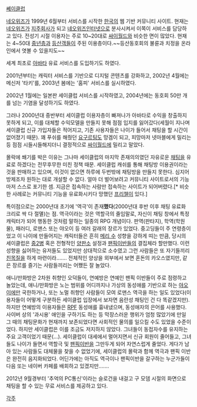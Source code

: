 [http://me.sayclub.com/ 쎼이클럽]

[[네오위즈]]가 1999년 6월부터 서비스를 시작한 [[한국]]의 웹 기반 커뮤니티 사이트. 현재는 [[네오위즈]]가 [[지주회사]]가 되고 [[네오위즈인터넷]]으로 분사시켜서 이쪽이 서비스를 담당하고 있다. 전성기 시절 이용자는 주로 10~20대로 [[싸이월드]]와 비슷한 면이 많았다. 현재는 4~50대 [[중년]]층과 [[등산]]객들이 주된 이용층이다.~~등산동호회의 불륜과 치정을 온라인에서 엿볼 수 있을지도~~

세계 최초로 [[아바타]] 유료 서비스를 도입하기도 하였다. 

2001년부터는 캐릭터 서비스를 기반으로 디지털 콘텐츠를 강화하고, 2002년 4월에는 메신저 '타키'를, 2003년 봄에는 '홈피' 서비스를 실시하였다. 

2002년 1월에는 일본판 세이클럽 서비스를 시작하였고, 2004년에는 동호회 50만 개를 넘는 기염을 달성하기도 하였다. 

그러나 2000년대 중반부터 세이클럽 이용자층이 빠져나가 아바타로 수익을 창출하지 못하게 되고, 이를 대체할 수익모델을 만들지 못해 점점 입지를 잃어갔다(세월이 지나며 세이클럽 신규 가입자들은 적어지고, 기존 사용자들은 나이가 들어서 채팅을 할 시간이 없어졌기 때문). 꽤 푸쉬를 해줬던 [[요구르팅]]도 망겜이 되고, 피망마저 넷마블에게 밀리는 등 점점 시들시들해지더니 결정적으로 [[싸이월드]]에 밀리고 말았다.

몰락에 쐐기를 박은 이유는 그나마 세이클럽의 마지막 존재의의였던 자유로운 [[채팅]]을 유료로 하겠다는 전무후무한 미친 정책 때문. 세이클럽 캐쉬를 통해 채팅방 이용권이라는 것을 판매하고 있으며, 이것이 없으면 하루에 두번밖에 채팅방을 만들지 못한다. 심지어 방제조차 원하는 대로 개설할 수 없다. 얼마 더 벌어보려고 커뮤니티 사이트로서의 기능마저 스스로 포기한 셈. 지금은 접속하는 사람만 접속하는 사이트가 되어버렸다.[* 비슷한 사례로는 커뮤니티 기능을 유료화시키다 망했던 [[프리챌]]이 있다.]

특이점으로는 2000년대 초기에 '역극'이 존재'''했다'''(2000년대 후반 이후 채팅 유료화 크리로 싹 다 절멸)는 점. 역극이라는 것은 역할극의 줄임말로, 자신이 채팅 창에서 특정 캐릭터가 되어 행동한 것처럼 말하는 일종의 RPG 개념이다. 판역(판타지), 학역(학원물), 패러디, 로맨스 또는 야오이 등 여러 갈래의 장르가 있었다. 중고딩들이 주 연령층이었고 이 나이에 만들어지는 캐릭터들은 흔히 [[메리 수]] 성향을 강하게 띠는 만큼, 당시의 세이클럽은 [[중2병]] 혹은 전형적인 [[양판소]] 설정과 [[팬픽이반]]들의 결집체라 할만했다. 이런 성향을 싫어하는 유저들도 있었지만 상대적으로 소수였고 그런 사람들은 또 자기들끼리 [[친목질]]을 하게 마련이라……. 전체적인 양상을 외부에서 보면 혼돈의 카오스였지만, 같은 장르를 즐기는 사람들끼리는 어쨌든 잘 놀았다.

애니/만화방은 2차원 취향인 오덕들이, 연예방은 연예인 팬픽 이반들이 주로 점령하고 놀았는데, 애니/만화방은 노는 범위를 어디까지나 가상의 동성애를 기반으로 하는 [[야오이]]에만 국한하거나, 또는 노멀 취향인 사람들이 모여 로맨스 역극을 하는 일도 있었다(이용자들이 어떻게 구분하든 세이클럽 입장에서 보자면 음란성 채팅인 건 다 똑같겠지만). 하지만 연예방의 이용자들은 [[RPF]] 동성애를 흉내냈으며, 동성애자의 은어를 사용했다. 사이버 상의 '과시용' 애인을 구하기도 하는 등 막장스러운 행위가 엄청 많았기에 만일 그 때의 채팅문화가 현재까지 보존되었다면 사회적인 물의를 일으킬 수도 있었을 수준이었다. 하지만 세이클럽은 이를 조금도 저지하지 않았다. 그녀들이 동접자수를 유지하는 주요 고객이었기 때문(…). 세이클럽이 대세에서 멀어지면서 신규 회원이 줄어들고, 그녀들도 나이가 들면서 역할극 및 [[팬픽이반]]을 그만두게 되어 자연스럽게 줄었다. 게다가 남아 있는 사람들도 대체물을 찾을 수 없었기에, 세이클럽의 몰락과 함께 역극과 팬픽 이반은 완전히 음지화되었다. 어딘가에는 아직도 역극이나 팬픽이반을 갈구하는 누군가들이 다음 또는 네이버 카페를 배회하고 있겠지만…….

2012년 9월경부터 '추억의 PC통신'이라는 슬로건을 내걸고 구 모뎀 시절의 화면으로 채팅을 할 수 있는 무료 서비스를 제공하고 있다.

[[각주]]
